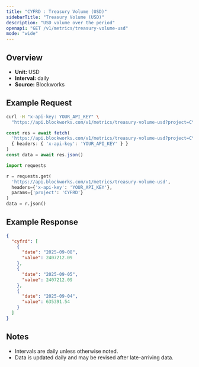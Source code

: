 ```yaml
---
title: "CYFRD : Treasury Volume (USD)"
sidebarTitle: "Treasury Volume (USD)"
description: "USD volume over the period"
openapi: "GET /v1/metrics/treasury-volume-usd"
mode: "wide"
---
```


## Overview

- **Unit:** USD
- **Interval:** daily
- **Source:** Blockworks

## Example Request

<CodeGroup>

```bash cURL
curl -H "x-api-key: YOUR_API_KEY" \
  "https://api.blockworks.com/v1/metrics/treasury-volume-usd?project=CYFRD"
```

```typescript TypeScript
const res = await fetch(
  'https://api.blockworks.com/v1/metrics/treasury-volume-usd?project=CYFRD',
  { headers: { 'x-api-key': 'YOUR_API_KEY' } }
)
const data = await res.json()
```

```python Python
import requests

r = requests.get(
  'https://api.blockworks.com/v1/metrics/treasury-volume-usd',
  headers={'x-api-key': 'YOUR_API_KEY'},
  params={'project': 'CYFRD'}
)
data = r.json()
```

</CodeGroup>

## Example Response

```json
{
  "cyfrd": [
    {
      "date": "2025-09-08",
      "value": 2407212.09
    },
    {
      "date": "2025-09-05",
      "value": 2407212.09
    },
    {
      "date": "2025-09-04",
      "value": 635391.54
    }
  ]
}
```

## Notes
- Intervals are daily unless otherwise noted.
- Data is updated daily and may be revised after late-arriving data.
